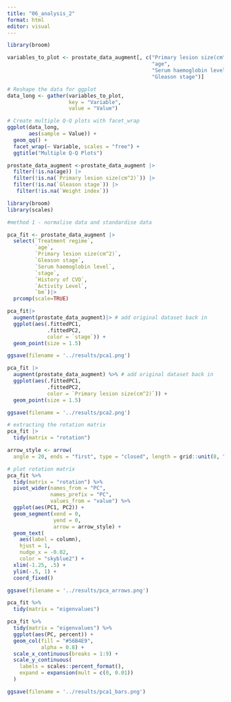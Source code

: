 ```yaml
---
title: "06_analysis_2"
format: html
editor: visual
---
```


```r
library(broom)

```

```r
variables_to_plot <- prostate_data_augment[, c("Primary lesion size(cm^2)",
                                               "age", 
                                               "Serum haemoglobin level", 
                                               "Gleason stage")]

# Reshape the data for ggplot
data_long <- gather(variables_to_plot, 
                    key = "Variable", 
                    value = "Value")

# Create multiple Q-Q plots with facet_wrap
ggplot(data_long,
       aes(sample = Value)) +
  geom_qq() +
  facet_wrap(~ Variable, scales = "free") +
  ggtitle("Multiple Q-Q Plots")
```

```r
prostate_data_augment <-prostate_data_augment |>
  filter(!is.na(age)) |>
  filter(!is.na(`Primary lesion size(cm^2)`)) |>
  filter(!is.na(`Gleason stage`)) |>
   filter(!is.na(`Weight index`))
```

```r
library(broom) 
library(scales)

#method 1 - normalise data and standardise data

pca_fit <- prostate_data_augment |>
  select(`Treatment regime`,
         `age`, 
         `Primary lesion size(cm^2)`,
         `Gleason stage`, 
         `Serum haemoglobin level`, 
         `stage`,
         `History of CVD`,
         `Activity Level`,
         `bm`)|>
  prcomp(scale=TRUE) 

```

```r
pca_fit|>
  augment(prostate_data_augment)|> # add original dataset back in
  ggplot(aes(.fittedPC1,
             .fittedPC2, 
             color = `stage`)) + 
  geom_point(size = 1.5)

ggsave(filename = '../results/pca1.png')
```

```r
pca_fit |>
  augment(prostate_data_augment) %>% # add original dataset back in
  ggplot(aes(.fittedPC1, 
             .fittedPC2,
             color = `Primary lesion size(cm^2)`)) + 
  geom_point(size = 1.5)

ggsave(filename = '../results/pca2.png')
```

```r
# extracting the rotation matrix
pca_fit |>
  tidy(matrix = "rotation")

```

```r
arrow_style <- arrow(
  angle = 20, ends = "first", type = "closed", length = grid::unit(8, "pt"))

# plot rotation matrix
pca_fit %>%
  tidy(matrix = "rotation") %>%
  pivot_wider(names_from = "PC", 
              names_prefix = "PC", 
              values_from = "value") %>%
  ggplot(aes(PC1, PC2)) +
  geom_segment(xend = 0,
               yend = 0,
               arrow = arrow_style) +
  geom_text(
    aes(label = column),
    hjust = 1, 
    nudge_x = -0.02, 
    color = "skyblue2") +
  xlim(-1.25, .5) +
  ylim(-.5, 1) +
  coord_fixed() 

ggsave(filename = '../results/pca_arrows.png')
```

```r
pca_fit %>%
  tidy(matrix = "eigenvalues")

pca_fit %>%
  tidy(matrix = "eigenvalues") %>%
  ggplot(aes(PC, percent)) +
  geom_col(fill = "#56B4E9",
           alpha = 0.8) +
  scale_x_continuous(breaks = 1:9) +
  scale_y_continuous(
    labels = scales::percent_format(),
    expand = expansion(mult = c(0, 0.01))
  ) 

ggsave(filename = '../results/pca1_bars.png')
```
